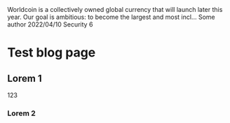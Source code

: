 <Meta>
  <title>Privacy-Preserving Proof-of-Personhood Protocol</title>
  <description>
    Worldcoin is a collectively owned global currency that will launch later this year. Our goal is ambitious: to become
    the largest and most incl...
  </description>
  <author picture="/images/tmp-blog-author.png">Some author</author>
  <date>2022/04/10</date>
  <category>Security</category>
  <readtime>6</readtime>
</Meta>

# Test blog page

## Lorem 1

123

### Lorem 2
